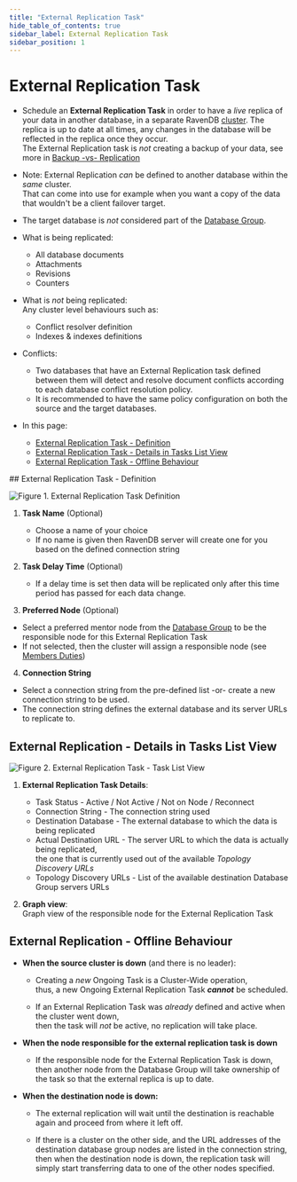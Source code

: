 ```yaml
---
title: "External Replication Task"
hide_table_of_contents: true
sidebar_label: External Replication Task
sidebar_position: 1
---
```



# External Replication Task
<Admonition type="note" title="">

* Schedule an **External Replication Task** in order to have a _live_ replica of your data in another database, 
  in a separate RavenDB [cluster](../../../../studio/server/cluster/cluster-view.mdx). 
  The replica is up to date at all times, any changes in the database will be reflected in the replica once they occur.  
  The External Replication task is _not_ creating a backup of your data, see more in [Backup -vs- Replication](../../../../studio/database/tasks/backup-task.mdx#backup-task--vs--replication-task)  

* Note: External Replication _can_ be defined to another database within the _same_ cluster.  
  That can come into use for example when you want a copy of the data that wouldn't be a client failover target.  

* The target database is _not_ considered part of the [Database Group](../../../../studio/database/settings/manage-database-group.mdx).  

* What is being replicated:  
  * All database documents  
  * Attachments  
  * Revisions  
  * Counters  

* What is _not_ being replicated:  
  Any cluster level behaviours such as:  
  *  Conflict resolver definition  
  *  Indexes & indexes definitions  

* Conflicts:  
  * Two databases that have an External Replication task defined between them will detect and resolve document conflicts according to each database conflict resolution policy.  
  * It is recommended to have the same policy configuration on both the source and the target databases.  

* In this page:  
  * [External Replication Task - Definition](../../../../studio/database/tasks/ongoing-tasks/external-replication-task.mdx#external-replication-task---definition)  
  * [External Replication Task - Details in Tasks List View](../../../../studio/database/tasks/ongoing-tasks/external-replication-task.mdx#external-replication---details-in-tasks-list-view)  
  * [External Replication Task - Offline Behaviour](../../../../studio/database/tasks/ongoing-tasks/external-replication-task.mdx#external-replication---offline-behaviour)
</Admonition>
## External Replication Task - Definition

![Figure 1. External Replication Task Definition](./assets/external-replication-1.png)

1. **Task Name** (Optional)  
   * Choose a name of your choice  
   * If no name is given then RavenDB server will create one for you based on the defined connection string  

2. **Task Delay Time** (Optional)  
   * If a delay time is set then data will be replicated only after this time period has passed for each data change.  

3. **Preferred Node** (Optional)  
  * Select a preferred mentor node from the [Database Group](../../../../studio/database/settings/manage-database-group.mdx) to be the responsible node for this External Replication Task  
  * If not selected, then the cluster will assign a responsible node (see [Members Duties](../../../../studio/database/settings/manage-database-group.mdx#database-group-topology---members-duties))  

4. **Connection String**  
  * Select a connection string from the pre-defined list -or- create a new connection string to be used.  
  * The connection string defines the external database and its server URLs to replicate to.  


## External Replication - Details in Tasks List View

![Figure 2. External Replication Task - Task List View](./assets/external-replication-2.png)

1. **External Replication Task Details**:
   *  Task Status - Active / Not Active / Not on Node / Reconnect  
   *  Connection String - The connection string used  
   *  Destination Database - The external database to which the data is being replicated  
   *  Actual Destination URL - The server URL to which the data is actually being replicated,  
      the one that is currently used out of the available _Topology Discovery URLs_  
   *  Topology Discovery URLs - List of the available destination Database Group servers URLs  

2. **Graph view**:  
   Graph view of the responsible node for the External Replication Task  


## External Replication - Offline Behaviour

* **When the source cluster is down** (and there is no leader):  

  * Creating a _new_ Ongoing Task is a Cluster-Wide operation,  
    thus, a new Ongoing External Replication Task ***cannot*** be scheduled.  

  * If an External Replication Task was _already_ defined and active when the cluster went down,  
    then the task will _not_ be active, no replication will take place.

* **When the node responsible for the external replication task is down**  

  * If the responsible node for the External Replication Task is down,  
    then another node from the Database Group will take ownership of the task so that the external replica is up to date.  

* **When the destination node is down:**  

  * The external replication will wait until the destination is reachable again and proceed from where it left off.  

  * If there is a cluster on the other side, and the URL addresses of the destination database group nodes are listed in the connection string, 
    then when the destination node is down, the replication task will simply start transferring data to one of the other nodes specified.  

